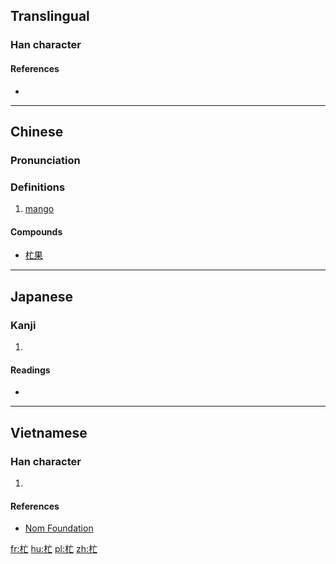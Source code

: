 ==Translingual==

===Han character===
{{Han char|rn=75|rad=木|as=03|sn=7|four=|canj=DYV|ids=⿰木亡}}

====References====
* {{Han ref|kx=0513.011|hdz=21161.100|uh=6767|ud=26471}}

----

==Chinese==
{{zh-forms}}

===Pronunciation===
{{zh-pron
|m=máng
|c=mong4
|mc=
|oc=
|ma=
|cat=n
}}

===Definitions===
# [[mango]] {{gloss|{{taxlink|Mangifera indica|species|noshow=1}}}}

====Compounds====
* [[杧果]]

----

==Japanese==

===Kanji===
{{ja-kanji|grade=|rs=木03}}

# {{defn|lang=ja|sort=木03}}

====Readings====
* {{ja-readings|on=[[まん]] (man)|kun=}}

----

==Vietnamese==

===Han character===
{{vi-readings|rs=木03|hanviet=[[mang]], [[mãng]]}}

# {{defn|lang=vi|sort=木03}}

====References====
* [http://nomfoundation.org/common/nom_details.php?codepoint=6767 Nom Foundation]

[[fr:杧]]
[[hu:杧]]
[[pl:杧]]
[[zh:杧]]